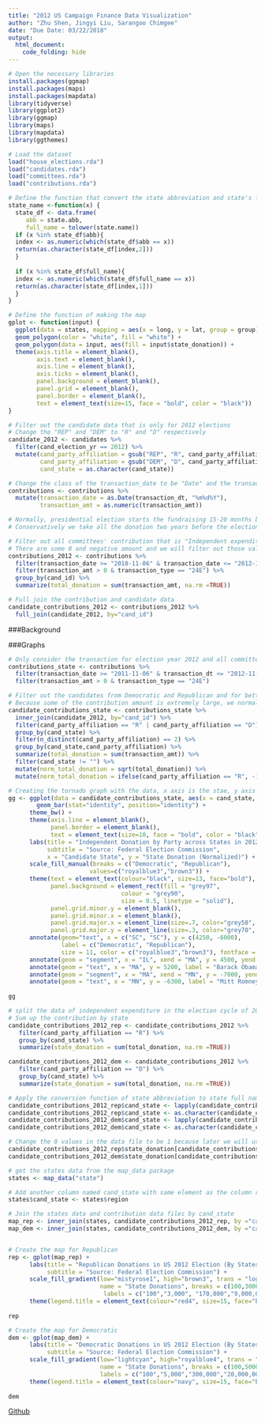 ```yaml
---
title: "2012 US Campaign Finance Data Visualization"
author: "Zhu Shen, Jingyi Liu, Sarangoo Chimgee"
date: "Due Date: 03/22/2018"
output:
  html_document:
    code_folding: hide
---
```


```r
# Open the necessary libraries
install.packages(ggmap)
install.packages(maps)
install.packages(mapdata)
library(tidyverse)
library(ggplot2)
library(ggmap)
library(maps)
library(mapdata)
library(ggthemes)
```


```r
# Load the dataset
load("house_elections.rda")
load("candidates.rda")
load("committees.rda")
load("contributions.rda")
```


```r
# Define the function that convert the state abbreviation and state's full name
state_name <-function(x) {
  state_df <- data.frame(
     abb = state.abb,
     full_name = tolower(state.name))
  if (x %in% state_df$abb){
  index <- as.numeric(which(state_df$abb == x))
  return(as.character(state_df[index,2]))
  }
  
  if (x %in% state_df$full_name){
  index <- as.numeric(which(state_df$full_name == x))
  return(as.character(state_df[index,1]))
  }
}

# Define the function of making the map
gplot <- function(input) {
  ggplot(data = states, mapping = aes(x = long, y = lat, group = group)) + 
  geom_polygon(color = "white", fill = "white") +
  geom_polygon(data = input, aes(fill = input$state_donation)) +
  theme(axis.title = element_blank(),
        axis.text = element_blank(),
        axis.line = element_blank(),
        axis.ticks = element_blank(),
        panel.background = element_blank(),
        panel.grid = element_blank(), 
        panel.border = element_blank(), 
        text = element_text(size=15, face = "bold", color = "black"))
}
```


```r
# Filter out the candidate data that is only for 2012 elections 
# Change the "REP" and "DEM" to "R" and "D" respectively
candidate_2012 <- candidates %>%
  filter(cand_election_yr == 2012) %>%
  mutate(cand_party_affiliation = gsub("REP", "R", cand_party_affiliation),
         cand_party_affiliation = gsub("DEM", "D", cand_party_affiliation),
         cand_state = as.character(cand_state))

# Change the class of the transaction_date to be "Date" and the transaction_amt to be "Numeric" 
contributions <- contributions %>%
  mutate(transaction_date = as.Date(transaction_dt, "%m%d%Y"), 
         transaction_amt = as.numeric(transaction_amt))

# Normally, presidential election starts the fundraising 15-20 months before the election.
# Conservatively we take all the donation two years before the election into account 

# Filter out all committees' contribution that is "Independent expenditure advocating election of candidate"
# There are some 0 and negative amount and we will filter out those values and only consider the positive values 
contributions_2012 <- contributions %>%
  filter(transaction_date >= "2010-11-06" & transaction_date <= "2012-11-06") %>%
  filter(transaction_amt > 0 & transaction_type == "24E") %>%
  group_by(cand_id) %>%
  summarize(total_donation = sum(transaction_amt, na.rm =TRUE))

# Full join the contribution and candidate data
candidate_contributions_2012 <- contributions_2012 %>%
  full_join(candidate_2012, by="cand_id") 
```
###Background

###Graphs 

```r
# Only consider the transaction for election year 2012 and all committees' contribution that is "Independent expenditure advocating election of candidate"
contributions_state <- contributions %>%
  filter(transaction_date >= "2011-11-06" & transaction_dt <= "2012-11-06") %>%
  filter(transaction_amt > 0 & transaction_type == "24E") 

# Filter out the candidates from Democratic and Republican and for better visualization, we only consider the state with the contribution data for both parties. 
# Because some of the contribution amount is extremely large, we normalize the amount for better comparison by taking the square root. 
candidate_contributions_state <- contributions_state %>%
  inner_join(candidate_2012, by="cand_id") %>%
  filter(cand_party_affiliation == "R" | cand_party_affiliation == "D") %>%
  group_by(cand_state) %>%
  filter(n_distinct(cand_party_affiliation) == 2) %>%
  group_by(cand_state,cand_party_affiliation) %>%
  summarize(total_donation = sum(transaction_amt)) %>%
  filter(cand_state != "") %>%
  mutate(norm_total_donation = sqrt(total_donation)) %>%
  mutate(norm_total_donation = ifelse(cand_party_affiliation == "R", -1*norm_total_donation, norm_total_donation))

# Creating the tornado graph with the data, x axis is the stae, y axis is the normalized donation and the colors are representative colors for two parties.
gg <- ggplot(data = candidate_contributions_state, aes(x = cand_state, y = norm_total_donation, fill = cand_party_affiliation)) + 
	    geom_bar(stat="identity", position="identity") +
      theme_bw() +
      theme(axis.line = element_blank(),
            panel.border = element_blank(), 
            text = element_text(size=10, face = "bold", color = "black")) +
      labs(title = "Independent Donation by Party across States in 2012 Election",
           subtitle = "Source: Federal Election Commission",
           x = "Candidate State", y = "State Donation (Normalized)") +
      scale_fill_manual(breaks = c("Democratic", "Republican"), 
                       values=c("royalblue3","brown3")) +
      theme(text = element_text(colour="black", size=13, face="bold"), 
            panel.background = element_rect(fill = "grey97",
                                colour = "grey90",
                                size = 0.5, linetype = "solid"),
            panel.grid.minor.y = element_blank(),
            panel.grid.minor.x = element_blank(),
            panel.grid.major.x = element_line(size=.7, color="grey50", linetype = "dashed"),
            panel.grid.major.y = element_line(size=.3, color="grey70", linetype = "dashed")) +
      annotate(geom="text", x = c("SC", "SC"), y = c(4250, -6000), 
               label = c("Democratic", "Republican"), 
               size = 11, color = c("royalblue3","brown3"), fontface = 'bold') +
      annotate(geom = "segment", x = "IL", xend = "MA", y = 4500, yend = 4500, size = 0.5) +
      annotate(geom = "text", x = "MA", y = 5200, label = "Barack Obama's\n Home State", hjust = 0, vjust = 1, size = 5)+
      annotate(geom = "segment", x = "MA", xend = "MN", y = -7000, yend = -7000, size = 0.5) +
      annotate(geom = "text", x = "MN", y = -6300, label = "Mitt Romney's\n Home State", hjust = 0, vjust = 1, size = 5)
  
gg
```

```r
# split the data of independent expenditure in the election cycle of 2012 by parties
# Sum up the contribution by state
candidate_contributions_2012_rep <- candidate_contributions_2012 %>%
   filter(cand_party_affiliation == "R") %>%
   group_by(cand_state) %>%
   summarize(state_donation = sum(total_donation, na.rm =TRUE))

candidate_contributions_2012_dem <- candidate_contributions_2012 %>%
   filter(cand_party_affiliation == "D") %>%
   group_by(cand_state) %>%
   summarize(state_donation = sum(total_donation, na.rm =TRUE))

# Apply the conversion function of state abbreviation to state full name to each of the party data set
candidate_contributions_2012_rep$cand_state <- lapply(candidate_contributions_2012_rep$cand_state, FUN = state_name)
candidate_contributions_2012_rep$cand_state <- as.character(candidate_contributions_2012_rep$cand_state)
candidate_contributions_2012_dem$cand_state <- lapply(candidate_contributions_2012_dem$cand_state, FUN = state_name)
candidate_contributions_2012_dem$cand_state <- as.character(candidate_contributions_2012_dem$cand_state)

# Change the 0 values in the data file to be 1 because later we will use the log transition. We convert 0 to 1 to avoid the undefining issue. 
candidate_contributions_2012_rep$state_donation[candidate_contributions_2012_rep$state_donation == 0] <- 1
candidate_contributions_2012_dem$state_donation[candidate_contributions_2012_dem$state_donation == 0] <- 1

# get the states data from the map_data package 
states <- map_data("state")

# Add another column named cand_state with same element as the column region 
states$cand_state <- states$region

# Join the states data and contribution data files by cand_state
map_rep <- inner_join(states, candidate_contributions_2012_rep, by ="cand_state")
map_dem <- inner_join(states, candidate_contributions_2012_dem, by ="cand_state")


# Create the map for Republican 
rep <- gplot(map_rep) +
      labs(title = "Republican Donations in US 2012 Election (By States)", 
           subtitle = "Source: Federal Election Commission") + 
      scale_fill_gradient(low="mistyrose1", high="brown3", trans = "log",
                          name = "State Donations", breaks = c(100,3000, 170000, 9000000),
                           labels = c("100","3,000", "170,000","9,000,000"))+
      theme(legend.title = element_text(colour="red4", size=15, face="bold"))
  
rep

# Create the map for Democratic 
dem <- gplot(map_dem) + 
      labs(title = "Democratic Donations in US 2012 Election (By States)", 
           subtitle = "Source: Federal Election Commission") +
      scale_fill_gradient(low="lightcyan", high="royalblue4", trans = "log",
                          name = "State Donations", breaks = c(100,5000, 300000,20000000),
                          labels = c("100","5,000","300,000","20,000,000"))+
      theme(legend.title = element_text(colour="navy", size=15, face="bold"))
    
dem
```

[Github](https://github.com/lucysz/sds192-mp2-1/blob/master/Mini_project_2.Rmd)